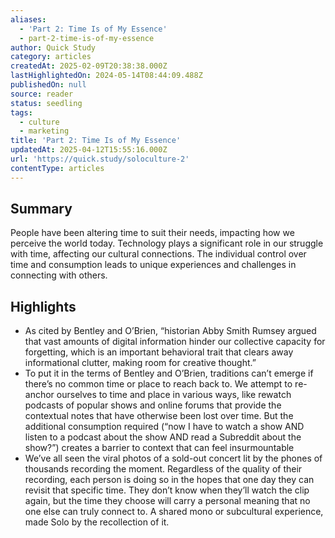 ```yaml
---
aliases:
  - 'Part 2: Time Is of My Essence'
  - part-2-time-is-of-my-essence
author: Quick Study
category: articles
createdAt: 2025-02-09T20:38:38.000Z
lastHighlightedOn: 2024-05-14T08:44:09.488Z
publishedOn: null
source: reader
status: seedling
tags:
  - culture
  - marketing
title: 'Part 2: Time Is of My Essence'
updatedAt: 2025-04-12T15:55:16.000Z
url: 'https://quick.study/soloculture-2'
contentType: articles
---
```

## Summary

People have been altering time to suit their needs, impacting how we perceive the world today. Technology plays a significant role in our struggle with time, affecting our cultural connections. The individual control over time and consumption leads to unique experiences and challenges in connecting with others.

## Highlights

- As cited by Bentley and O’Brien, “historian Abby Smith Rumsey argued that vast amounts of digital information hinder our collective capacity for forgetting, which is an important behavioral trait that clears away informational clutter, making room for creative thought.”
- To put it in the terms of Bentley and O’Brien, traditions can’t emerge if there’s no common time or place to reach back to. We attempt to re-anchor ourselves to time and place in various ways, like rewatch podcasts of popular shows and online forums that provide the contextual notes that have otherwise been lost over time. But the additional consumption required (“now I have to watch a show AND listen to a podcast about the show AND read a Subreddit about the show?”) creates a barrier to context that can feel insurmountable
- We’ve all seen the viral photos of a sold-out concert lit by the phones of thousands recording the moment. Regardless of the quality of their recording, each person is doing so in the hopes that one day they can revisit that specific time. They don’t know when they’ll watch the clip again, but the time they choose will carry a personal meaning that no one else can truly connect to. A shared mono or subcultural experience, made Solo by the recollection of it.
